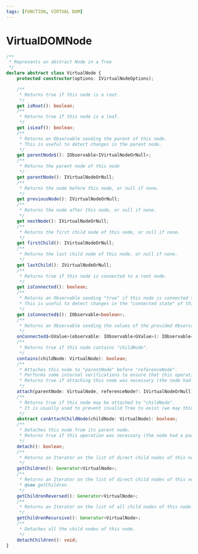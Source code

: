```yaml
---
tags: [FUNCTION, VIRTUAL DOM]
---
```


# VirtualDOMNode

```ts
/**
 * Represents an abstract Node in a Tree
 */
declare abstract class VirtualNode {
    protected constructor(options: IVirtualNodeOptions);

    /**
     * Returns true if this node is a root.
     */
    get isRoot(): boolean;
    /**
     * Returns true if this node is a leaf.
     */
    get isLeaf(): boolean;
    /**
     * Returns an Observable sending the parent of this node.
     * This is useful to detect changes in the parent node.
     */
    get parentNode$(): IObservable<IVirtualNodeOrNull>;
    /**
     * Returns the parent node of this node
     */
    get parentNode(): IVirtualNodeOrNull;
    /**
     * Returns the node before this node, or null if none.
     */
    get previousNode(): IVirtualNodeOrNull;
    /**
     * Returns the node after this node, or null if none.
     */
    get nextNode(): IVirtualNodeOrNull;
    /**
     * Returns the first child node of this node, or null if none.
     */
    get firstChild(): IVirtualNodeOrNull;
    /**
     * Returns the last child node of this node, or null if none.
     */
    get lastChild(): IVirtualNodeOrNull;
    /**
     * Returns true if this node is connected to a root node.
     */
    get isConnected(): boolean;
    /**
     * Returns an Observable sending "true" if this node is connected to a root node, or "false".
     * This is useful to detect changes in the "connected state" of this node.
     */
    get isConnected$(): IObservable<boolean>;
    /**
     * Returns an Observable sending the values of the provided Observable "observable", only when this node is connected to a root node.
     */
    onConnected$<GValue>(observable: IObservable<GValue>): IObservable<GValue>;
    /**
     * Returns true if this node contains "childNode".
     */
    contains(childNode: VirtualNode): boolean;
    /**
     * Attaches this node to "parentNode" before "referenceNode".
     * Performs some internal verifications to ensure that this operation is possible.
     * Returns true if attaching this node was necessary (the node had to move).
     */
    attach(parentNode: VirtualNode, referenceNode?: IVirtualNodeOrNull): boolean;
    /**
     * Returns true if this node may be attached to "childNode".
     * It is usually used to prevent invalid Tree to exist (we may think about a <button> containing an <input>)
     */
    abstract canAttachChildNode(childNode: VirtualNode): boolean;
    /**
     * Detaches this node from its parent node.
     * Returns true if this operation was necessary (the node had a parent node)
     */
    detach(): boolean;
    /**
     * Returns an Iterator on the list of direct child nodes of this node.
     */
    getChildren(): Generator<VirtualNode>;
    /**
     * Returns an Iterator on the list of direct child nodes of this node, in reverse order (starting from the last one).
     * @see getChildren
     */
    getChildrenReversed(): Generator<VirtualNode>;
    /**
     * Returns an Iterator on the list of all child nodes of this node.
     */
    getChildrenRecursive(): Generator<VirtualNode>;
    /**
     * Detaches all the child nodes of this node.
     */
    detachChildren(): void;
}
```


